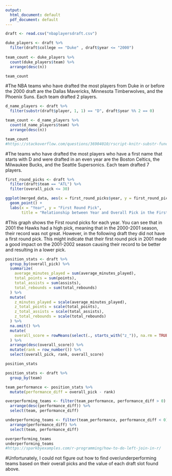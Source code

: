 ```yaml
---
output:
  html_document: default
  pdf_document: default
---
```

```r
draft <- read.csv("nbaplayersdraft.csv")
```

```r
duke_players <- draft %>%
  filter(draft$college == "Duke" , draft$year <= "2000")
  
team_count <- duke_players %>%
  count(duke_players$team) %>%
  arrange(desc(n))

team_count
```
#The NBA teams who have drafted the most players from Duke in or before the 2000 draft are the Dallas Mavericks, Minnesota Timberwolves, and the Phoenix Suns. Each team drafted 2 players.

```r
d_name_players <- draft %>%
  filter(substr(draft$player, 1, 1) == "D", draft$year %% 2 == 0)

team_count <- d_name_players %>%
  count(d_name_players$team) %>%
  arrange(desc(n))

team_count
#https://stackoverflow.com/questions/36904010/rscript-knitr-substr-function-not-working-correctly-inside-knitr-code-chunk
```
#The teams who have drafted the most players who have a first name that starts with D and were drafted in an even year are the Boston Celtics, the Milwaukee Bucks, and the Seattle Supersonics. Each team drafted 7 players.

```r
first_round_picks <- draft %>%
  filter(draft$team == "ATL") %>%
  filter(overall_pick <= 30)

ggplot(merged_data, aes(x = first_round_picks$year, y = first_round_picks$overall_pick)) +
  geom_point() +
  labs(x = "Year", y = "First Round Pick",
       title = "Relationship between Year and Overall Pick in the First Round for the Atlanta Hawks")
```

#This graph shows the First round picks for each year. You can see that in 2001 the Hawks had a high pick, meaning that in the 2000-2001 season, their record was not great. However, in the following draft they did not have a first round pick. This might indicate that their first round pick in 2001 made a good impact on the 2001-2002 season causing their record to be better and resulting in a lower pick. 

```r
position_stats <- draft %>%
  group_by(overall_pick) %>%
  summarize(
    average_minutes_played = sum(average_minutes_played),
    total_points = sum(points),
    total_assists = sum(assists),
    total_rebounds = sum(total_rebounds)
  ) %>%
  mutate(
    z_minutes_played = scale(average_minutes_played),
    z_total_points = scale(total_points),
    z_total_assists = scale(total_assists),
    z_total_rebounds = scale(total_rebounds)
  ) %>%
  na.omit() %>%
  mutate(
    overall_score = rowMeans(select(., starts_with("z_")), na.rm = TRUE)
  ) %>%
  arrange(desc(overall_score)) %>%
  mutate(rank = row_number()) %>%
  select(overall_pick, rank, overall_score)

position_stats
```
```r
position_stats <- draft %>%
  group_by(team)

team_performance <- position_stats %>%
  mutate(performance_diff = overall_pick - rank)

overperforming_teams <- filter(team_performance, performance_diff > 0) %>%
  arrange(desc(performance_diff)) %>%
  select(team, performance_diff)

underperforming_teams <- filter(team_performance, performance_diff < 0) %>%
  arrange(performance_diff) %>%
  select(team, performance_diff)

overperforming_teams
underperforming_teams
#https://sparkbyexamples.com/r-programming/how-to-do-left-join-in-r/
```
#Unfortunately, I could not figure out how to find over/underperforming teams based on their overall picks and the value of each draft slot found above. 

